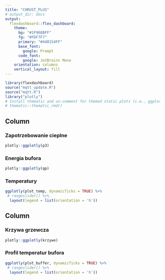 ```yaml
---
title: "CHRUST_PLUS"
# output_dir: docs
output: 
  flexdashboard::flex_dashboard:
    theme:
      bg: "#1F968BFF"
      fg: "#FDF7F7" 
      primary: "#440154FF"
      base_font:
        google: Prompt
      code_font:
        google: JetBrains Mono
    orientation: columns
    vertical_layout: fill
---
```


```r
library(flexdashboard)
source("mqtt_update.R")
source("mqtt.R")
library("plotly")
# Install thematic and un-comment for themed static plots (i.e., ggplot2)
# thematic::thematic_rmd()
```

Column {data-width=600 .tabset}
-----------------------------------------------------------------------

### Zapotrzebowanie cieplne

```r
plotly::ggplotly(p3)
```

### Energia bufora

```r
plotly::ggplotly(qp)
```

### Temperatury

```r
ggplotly(plot_temp, dynamicTicks = TRUE) %>%
 # rangeslider() %>%
  layout(legend = list(orientation = 'h'))
```


Column {data-width=400 .tabset}
-----------------------------------------------------------------------

### Krzywa grzewcza

```r
plotly::ggplotly(krzywe)

```

### Profil temperatur bufora

```r
ggplotly(plot_buffer, dynamicTicks = TRUE) %>%
 # rangeslider() %>%
  layout(legend = list(orientation = 'h'))

```

